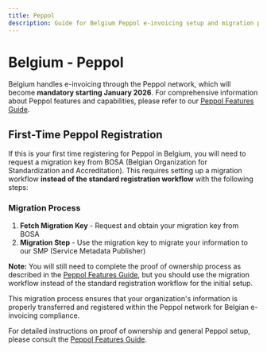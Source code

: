 ```yaml
---
title: Peppol
description: Guide for Belgium Peppol e-invoicing setup and migration process
---
```


# Belgium - Peppol

Belgium handles e-invoicing through the Peppol network, which will become **mandatory starting January 2026**. For comprehensive information about Peppol features and capabilities, please refer to our [Peppol Features Guide](/guides/features/peppol).

## First-Time Peppol Registration

If this is your first time registering for Peppol in Belgium, you will need to request a migration key from BOSA (Belgian Organization for Standardization and Accreditation). This requires setting up a migration workflow **instead of the standard registration workflow** with the following steps:

### Migration Process

1. **Fetch Migration Key** - Request and obtain your migration key from BOSA
2. **Migration Step** - Use the migration key to migrate your information to our SMP (Service Metadata Publisher)

**Note:** You will still need to complete the proof of ownership process as described in the [Peppol Features Guide](/guides/features/peppol), but you should use the migration workflow instead of the standard registration workflow for the initial setup.

This migration process ensures that your organization's information is properly transferred and registered within the Peppol network for Belgian e-invoicing compliance.

For detailed instructions on proof of ownership and general Peppol setup, please consult the [Peppol Features Guide](/guides/features/peppol).
